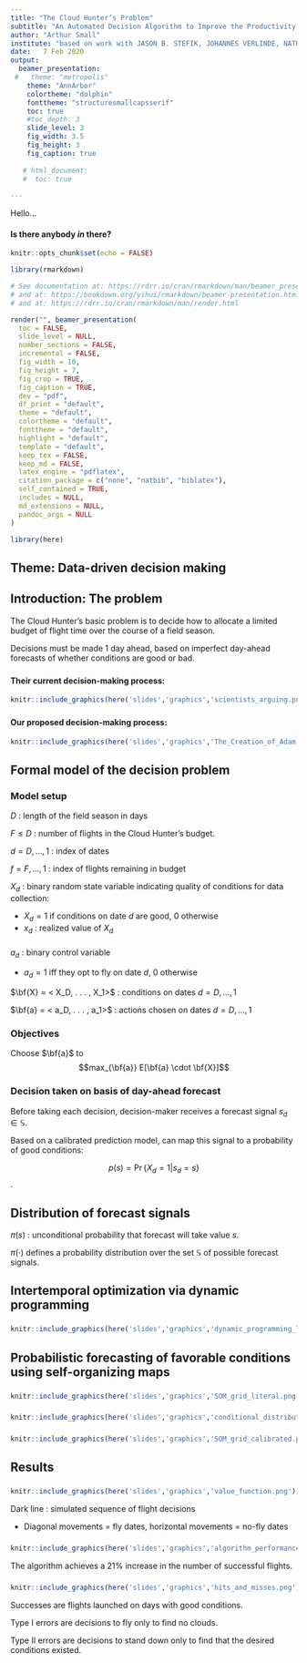 ```yaml
---
title: "The Cloud Hunter’s Problem"
subtitle: "An Automated Decision Algorithm to Improve the Productivity of Scientific Data Collection in Stochastic Environments"
author: "Arthur Small"
institute: "based on work with JASON B. STEFIK, JOHANNES VERLINDE, NATHANIEL C. JOHNSON"
date:   7 Feb 2020
output:
  beamer_presentation:
 #   theme: "metropolis"
    theme: "AnnArbor"
    colortheme: "dolphin"
    fonttheme: "structuresmallcapsserif"
    toc: true
    #toc_depth: 3
    slide_level: 3
    fig_width: 3.5
    fig_height: 3
    fig_caption: true
    
   # html_document:
   #  toc: true
   
---
```


Hello...

#### Is there anybody *in* there?


```r
knitr::opts_chunk$set(echo = FALSE)
```


```r
library(rmarkdown)

# See documentation at: https://rdrr.io/cran/rmarkdown/man/beamer_presentation.html
# and at: https://bookdown.org/yihui/rmarkdown/beamer-presentation.html
# and at: https://rdrr.io/cran/rmarkdown/man/render.html

render("", beamer_presentation(
  toc = FALSE,
  slide_level = NULL,
  number_sections = FALSE,
  incremental = FALSE,
  fig_width = 10,
  fig_height = 7,
  fig_crop = TRUE,
  fig_caption = TRUE,
  dev = "pdf",
  df_print = "default",
  theme = "default",
  colortheme = "default",
  fonttheme = "default",
  highlight = "default",
  template = "default",
  keep_tex = FALSE,
  keep_md = FALSE,
  latex_engine = "pdflatex",
  citation_package = c("none", "natbib", "biblatex"),
  self_contained = TRUE,
  includes = NULL,
  md_extensions = NULL,
  pandoc_args = NULL
)
```


```r
library(here)
```


## Theme: Data-driven decision making


## Introduction: The problem

The Cloud Hunter’s basic problem is to decide how to allocate a limited budget of flight time over the course of a field season. 

Decisions must be made 1 day ahead, based on imperfect day-ahead forecasts of whether conditions are good or bad.

###

#### Their current decision-making process:

```r
knitr::include_graphics(here('slides','graphics','scientists_arguing.png'))
```

###

#### Our proposed decision-making process:

```r
knitr::include_graphics(here('slides','graphics','The_Creation_of_Adam.png'))
```



## Formal model of the decision problem



### Model setup

$D$ : length of the field season in days

$F \leq D$ : number of flights in the Cloud Hunter’s budget. 

$d = D, \ldots, 1$ : index of dates

$f = F, \ldots, 1$ : index of flights remaining in budget

$X_d$ : binary random state variable indicating quality of conditions for data collection: 

 * $X_d = 1$ if conditions on date $d$ are good, 0 otherwise
 * $x_d$ : realized value of $X_d$

###

$a_d$ :  binary control variable 

* $a_d = 1$ iff they opt to fly on date $d$, 0 otherwise

$\bf{X} =  < X_D, . . . , X_1>$ : conditions on dates $d = D, \ldots, 1$

$\bf{a} =  < a_D, . . . , a_1>$ : actions chosen on dates $d = D, \ldots, 1$


### Objectives



Choose $\bf{a}$ to 
$$max_{\bf{a}} E[\bf{a} \cdot \bf{X}]$$


### Decision taken on basis of day-ahead forecast

Before taking each decision, decision-maker receives a forecast signal $s_d \in \mathbb{S}$.

Based on a calibrated prediction model, can map this signal to a probability of good conditions:

$$p(s) =  \Pr\{X_d = 1 | s_d = s\}$$.


## Distribution of forecast signals

$\pi(s)$ : unconditional probability that forecast will take value $s$. 

$\pi(\cdot)$ defines a probability distribution over the set $\mathbb{S}$ of possible forecast signals.

## Intertemporal optimization via dynamic programming

### 

```r
knitr::include_graphics(here('slides','graphics','dynamic_programming_lattice.png'))
```


## Probabilistic forecasting of favorable conditions using self-organizing maps

###

```r
knitr::include_graphics(here('slides','graphics','SOM_grid_literal.png'))
```

###

```r
knitr::include_graphics(here('slides','graphics','conditional_distribution_SOM_state_1.png'))
```

###

```r
knitr::include_graphics(here('slides','graphics','SOM_grid_calibrated.png'))
```

## Results

###

```r
knitr::include_graphics(here('slides','graphics','value_function.png'))
```


Dark line : simulated sequence of flight decisions

  * Diagonal movements = fly dates, horizontal movements  = no-fly dates 

###

```r
knitr::include_graphics(here('slides','graphics','algorithm_performance.png'))
```


The algorithm achieves a 21% increase in the number of successful flights.

###

```r
knitr::include_graphics(here('slides','graphics','hits_and_misses.png'))
```



Successes are flights launched on days with good conditions. 

Type I errors are decisions to fly only to find no clouds.

Type II errors are decisions to stand down only to find that the desired conditions existed.



